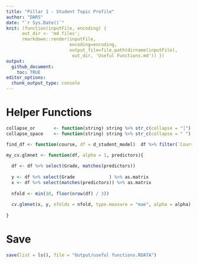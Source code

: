 ```yaml
---
title: "Pillar 1 - Student Topic Profile"
author: "DARS"
date: "`r Sys.Date()`"
knit: (function(inputFile, encoding) { 
      out_dir <- 'md files';
      rmarkdown::render(inputFile,
                        encoding=encoding, 
                        output_file=file.path(dirname(inputFile),
                         out_dir, 'Useful Functions.md')) })
output: 
  github_document:
    toc: TRUE
editor_options: 
  chunk_output_type: console
---
```




# Helper Functions

```r
collapse_or       <- function(string) string %>% str_c(collapse = "|")
collapse_space    <- function(string) string %>% str_c(collapse = " ")
```

```r
find_df <- function(course, df = d_student_model)  df %>% filter(`Course ID` == course)
```


```r
my_cv.glmnet <- function(df, alpha = 1, predictors){
  
  df <- df %>% select(Grade, matches(predictors))
  
  y <- df %>% select(Grade             ) %>% as.matrix
  x <- df %>% select(matches(predictors)) %>% as.matrix
  
  nfold <- min(10, floor(nrow(df) / 3))
  
  cv.glmnet(x, y, nfolds = nfold, type.measure = "mae", alpha = alpha)
  
}
```


# Save

```r
save(list = ls(), file = "Output/useful functions.RDATA")
```

